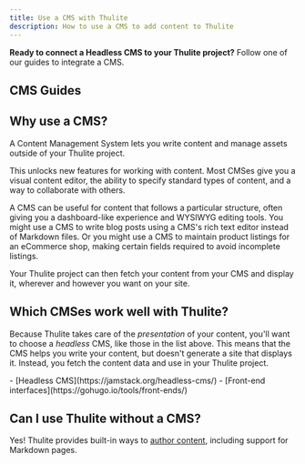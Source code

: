 ```yaml
---
title: Use a CMS with Thulite
description: How to use a CMS to add content to Thulite
---
```


**Ready to connect a Headless CMS to your Thulite project?** Follow one of our guides to integrate a CMS.

## CMS Guides

<CMSGuidesNav />

## Why use a CMS?

A Content Management System lets you write content and manage assets outside of your Thulite project.

This unlocks new features for working with content. Most CMSes give you a visual content editor, the ability to specify standard types of content, and a way to collaborate with others. 

A CMS can be useful for content that follows a particular structure, often giving you a dashboard-like experience and WYSIWYG editing tools. You might use a CMS to write blog posts using a CMS's rich text editor instead of Markdown files. Or you might use a CMS to maintain product listings for an eCommerce shop, making certain fields required to avoid incomplete listings. 

Your Thulite project can then fetch your content from your CMS and display it, wherever and however you want on your site.

## Which CMSes work well with Thulite?

Because Thulite takes care of the *presentation* of your content, you'll want to choose a *headless* CMS, like those in the list above. This means that the CMS helps you write your content, but doesn't generate a site that displays it. Instead, you fetch the content data and use in your Thulite project. 

<List emoji="books">
- [Headless CMS](https://jamstack.org/headless-cms/)
- [Front-end interfaces](https://gohugo.io/tools/front-ends/)
</List>

## Can I use Thulite without a CMS?

Yes! Thulite provides built-in ways to [author content](/guides/content/), including support for Markdown pages.
